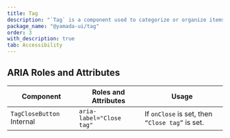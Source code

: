 ```yaml
---
title: Tag
description: "`Tag` is a component used to categorize or organize items using keywords that describe them."
package_name: "@yamada-ui/tag"
order: 3
with_description: true
tab: Accessibility
---
```


## ARIA Roles and Attributes

| Component                            | Roles and Attributes     | Usage                                           |
| ------------------------------------ | ------------------------ | ----------------------------------------------- |
| `TagCloseButton` <Tag>Internal</Tag> | `aria-label="Close tag"` | If `onClose` is set, then `“Close tag”` is set. |
